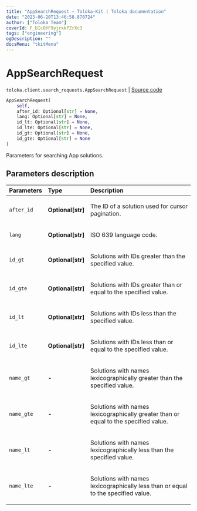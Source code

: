 ```yaml
---
title: "AppSearchRequest — Toloka-Kit | Toloka documentation"
date: "2023-06-20T13:46:58.870724"
author: ["Toloka Team"]
coverId: F_bIcOYF9yjrxkPZrXc3
tags: ["engineering"]
ogDescription: ""
docsMenu: "tkitMenu"
---
```


# AppSearchRequest

`toloka.client.search_requests.AppSearchRequest` | [Source code](https://github.com/Toloka/toloka-kit/blob/v1.2.0/src/client/search_requests.py#L1029)

```python
AppSearchRequest(
    self,
    after_id: Optional[str] = None,
    lang: Optional[str] = None,
    id_lt: Optional[str] = None,
    id_lte: Optional[str] = None,
    id_gt: Optional[str] = None,
    id_gte: Optional[str] = None
)
```

Parameters for searching App solutions.

## Parameters description

| Parameters | Type | Description |
| :----------| :----| :-----------|
`after_id`|**Optional\[str\]**|<p>The ID of a solution used for cursor pagination.</p>
`lang`|**Optional\[str\]**|<p>ISO 639 language code.</p>
`id_gt`|**Optional\[str\]**|<p>Solutions with IDs greater than the specified value.</p>
`id_gte`|**Optional\[str\]**|<p>Solutions with IDs greater than or equal to the specified value.</p>
`id_lt`|**Optional\[str\]**|<p>Solutions with IDs less than the specified value.</p>
`id_lte`|**Optional\[str\]**|<p>Solutions with IDs less than or equal to the specified value.</p>
`name_gt`|**-**|<p>Solutions with names lexicographically greater than the specified value.</p>
`name_gte`|**-**|<p>Solutions with names lexicographically greater than or equal to the specified value.</p>
`name_lt`|**-**|<p>Solutions with names lexicographically less than the specified value.</p>
`name_lte`|**-**|<p>Solutions with names lexicographically less than or equal to the specified value.</p>